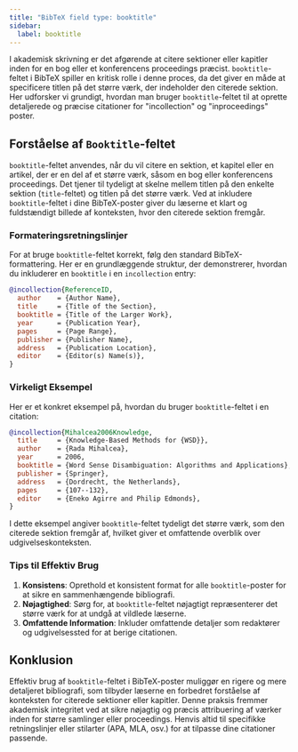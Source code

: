 ```yaml
---
title: "BibTeX field type: booktitle"
sidebar:
  label: booktitle
---
```



I akademisk skrivning er det afgørende at citere sektioner eller kapitler inden for en bog eller et konferencens proceedings præcist. `booktitle`-feltet i BibTeX spiller en kritisk rolle i denne proces, da det giver en måde at specificere titlen på det større værk, der indeholder den citerede sektion. Her udforsker vi grundigt, hvordan man bruger `booktitle`-feltet til at oprette detaljerede og præcise citationer for "incollection" og "inproceedings" poster.

<CiteDrive />

## Forståelse af `Booktitle`-feltet

`booktitle`-feltet anvendes, når du vil citere en sektion, et kapitel eller en artikel, der er en del af et større værk, såsom en bog eller konferencens proceedings. Det tjener til tydeligt at skelne mellem titlen på den enkelte sektion (`title`-feltet) og titlen på det større værk. Ved at inkludere `booktitle`-feltet i dine BibTeX-poster giver du læserne et klart og fuldstændigt billede af konteksten, hvor den citerede sektion fremgår.

### Formateringsretningslinjer

For at bruge `booktitle`-feltet korrekt, følg den standard BibTeX-formattering. Her er en grundlæggende struktur, der demonstrerer, hvordan du inkluderer en `booktitle` i en `incollection` entry:

```bibtex
@incollection{ReferenceID,
  author    = {Author Name},
  title     = {Title of the Section},
  booktitle = {Title of the Larger Work},
  year      = {Publication Year},
  pages     = {Page Range},
  publisher = {Publisher Name},
  address   = {Publication Location},
  editor    = {Editor(s) Name(s)},
}
```

### Virkeligt Eksempel

Her er et konkret eksempel på, hvordan du bruger `booktitle`-feltet i en citation:

```bibtex
@incollection{Mihalcea2006Knowledge,
  title     = {Knowledge-Based Methods for {WSD}},
  author    = {Rada Mihalcea},
  year      = 2006,
  booktitle = {Word Sense Disambiguation: Algorithms and Applications},
  publisher = {Springer},
  address   = {Dordrecht, the Netherlands},
  pages     = {107--132},
  editor    = {Eneko Agirre and Philip Edmonds},
}
```

I dette eksempel angiver `booktitle`-feltet tydeligt det større værk, som den citerede sektion fremgår af, hvilket giver et omfattende overblik over udgivelseskonteksten.

### Tips til Effektiv Brug

1. **Konsistens**: Oprethold et konsistent format for alle `booktitle`-poster for at sikre en sammenhængende bibliografi.
2. **Nøjagtighed**: Sørg for, at `booktitle`-feltet nøjagtigt repræsenterer det større værk for at undgå at vildlede læserne.
3. **Omfattende Information**: Inkluder omfattende detaljer som redaktører og udgivelsessted for at berige citationen.

## Konklusion

Effektiv brug af `booktitle`-feltet i BibTeX-poster muliggør en rigere og mere detaljeret bibliografi, som tilbyder læserne en forbedret forståelse af konteksten for citerede sektioner eller kapitler. Denne praksis fremmer akademisk integritet ved at sikre nøjagtig og præcis attribuering af værker inden for større samlinger eller proceedings. Henvis altid til specifikke retningslinjer eller stilarter (APA, MLA, osv.) for at tilpasse dine citationer passende.
